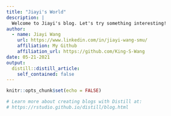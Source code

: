 ```yaml
---
title: "Jiayi's World"
description: |
  Welcome to Jiayi's blog. Let's try something interesting!
author:
  - name: Jiayi Wang 
    url: https://www.linkedin.com/in/jiayi-wang-smu/
    affiliation: My Github
    affiliation_url: https://github.com/King-S-Wang
date: 05-21-2021
output:
  distill::distill_article:
    self_contained: false
---
```




```r
knitr::opts_chunk$set(echo = FALSE)

# Learn more about creating blogs with Distill at:
# https://rstudio.github.io/distill/blog.html

```



